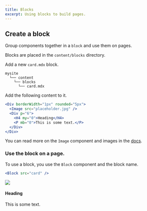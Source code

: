 ```yaml
---
title: Blocks
excerpt: Using blocks to build pages.
---
```


<Div>

## Create a block

<Block src="callout" mt="4">

Group components together in a `block` and use them on pages.

</Block>

Blocks are placed in the `content/blocks` directory.

Add a new `card.mdx` block.

```
mysite
  └── content
    └── blocks
      └── card.mdx
```

Add the following content to it.

```jsx
<Div borderWidth="1px" rounded="5px">
  <Image src="placeholder.jpg" />
  <Div p="6">
    <H4 my="0">Heading</H4>
    <P mb="0">This is some text.</P>
  </Div>
</Div>
```

You can read more on the `Image` component and images in the [docs](/docs/images).

### Use the block on a page.

To use a block, you use the `Block` component and the block name.

```jsx
<Block src="card" />
```

</Div>

<Div>

<Div borderWidth="1px" rounded="5px">
  <Image src="placeholder.jpg" />
  <Div p="6">
    <H4 my="0">Heading</H4>
    <P mb="0">This is some text.</P>
  </Div>
</Div>

</Div>
